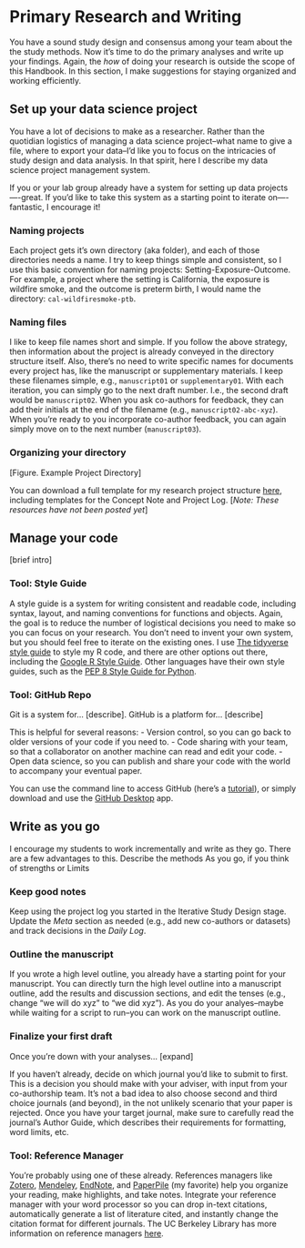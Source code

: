 # Primary Research and Writing

You have a sound study design and consensus among your team about the the study methods. Now it's time to do the primary analyses and write up your findings. Again, the *how* of doing your research is outside the scope of this Handbook. In this section, I make suggestions for staying organized and working efficiently.

## Set up your data science project

You have a lot of decisions to make as a researcher. Rather than the quotidian logistics of managing a data science project--what name to give a file, where to export your data--I'd like you to focus on the intricacies of study design and data analysis. In that spirit, here I describe my data science project management system.

If you or your lab group already have a system for setting up data projects—-great. If you'd like to take this system as a starting point to iterate on—-fantastic, I encourage it!

### Naming projects

Each project gets it's own directory (aka folder), and each of those directories needs a name. I try to keep things simple and consistent, so I use this basic convention for naming projects: Setting-Exposure-Outcome. For example, a project where the setting is California, the exposure is wildfire smoke, and the outcome is preterm birth, I would name the directory: `cal-wildfiresmoke-ptb`.

### Naming files

I like to keep file names short and simple. If you follow the above strategy, then information about the project is already conveyed in the directory structure itself. Also, there's no need to write specific names for documents every project has, like the manuscript or supplementary materials. I keep these filenames simple, e.g., `manuscript01` or `supplementary01`. With each iteration, you can simply go to the next draft number. I.e., the second draft would be `manuscript02`. When you ask co-authors for feedback, they can add their initials at the end of the filename (e.g., `manuscript02-abc-xyz`). When you're ready to you incorporate co-author feedback, you can again simply move on to the next number (`manuscript03`).

### Organizing your directory 

[Figure. Example Project Directory]

You can download a full template for my research project structure [here](), including templates for the Concept Note and Project Log. [*Note: These resources have not been posted yet*]

## Manage your code

[brief intro]

### Tool: Style Guide

A style guide is a system for writing consistent and readable code, including syntax, layout, and naming conventions for functions and objects. Again, the goal is to reduce the number of logistical decisions you need to make so you can focus on your research. You don't need to invent your own system, but you should feel free to iterate on the existing ones. I use [The tidyverse style guide](https://style.tidyverse.org/index.html) to style my R code, and there are other options out there, including the [Google R Style Guide](https://google.github.io/styleguide/Rguide.html). Other languages have their own style guides, such as the [PEP 8 Style Guide for Python](https://peps.python.org/pep-0008/).

### Tool: GitHub Repo

Git is a system for... [describe]. GitHub is a platform for... [describe]

This is helpful for several reasons: 
- Version control, so you can go back to older versions of your code if you need to.
- Code sharing with your team, so that a collaborator on another machine can read and edit your code.
- Open data science, so you can publish and share your code with the world to accompany your eventual paper.

You can use the command line to access GitHub (here's a [tutorial]()), or simply download and use the [GitHub Desktop]() app.

## Write as you go

I encourage my students to work incrementally and write as they go. There are a few advantages to this. 
Describe the methods 
As you go, if you think of strengths or Limits
 
### Keep good notes

Keep using the project log you started in the Iterative Study Design stage. Update the *Meta* section as needed (e.g., add new co-authors or datasets) and track decisions in the *Daily Log*.

### Outline the manuscript

If you wrote a high level outline, you already have a starting point for your manuscript. You can directly turn the high level outline into a manuscript outline, add the results and discussion sections, and edit the tenses (e.g., change "we will do xyz" to "we did xyz"). As you do your analyes--maybe while waiting for a script to run--you can work on the manuscript outline.

### Finalize your first draft

Once you're down with your analyses... [expand]

If you haven't already, decide on which journal you'd like to submit to first. This is a decision you should make with your adviser, with input from your co-authorship team. It's not a bad idea to also choose second and third choice journals (and beyond), in the not unlikely scenario that your paper is rejected. Once you have your target journal, make sure to carefully read the journal's Author Guide, which describes their requirements for formatting, word limits, etc.

### Tool: Reference Manager

You're probably using one of these already. References managers like [Zotero](https://www.zotero.org/), [Mendeley](https://www.mendeley.com/), [EndNote](https://endnote.com/), and [PaperPile](https://paperpile.com/) (my favorite) help you organize your reading, make highlights, and take notes. Integrate your reference manager with your word processor so you can drop in-text citations, automatically generate a list of literature cited, and instantly change the citation format for different journals. The UC Berkeley Library has more information on reference managers [here](https://guides.lib.berkeley.edu/publichealth/citations).
